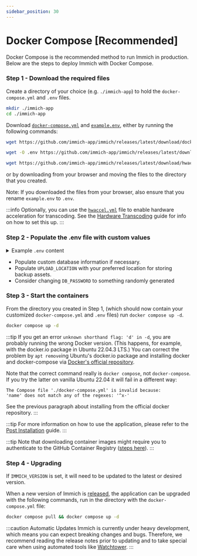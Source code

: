 ```yaml
---
sidebar_position: 30
---
```



# Docker Compose [Recommended]

Docker Compose is the recommended method to run Immich in production. Below are the steps to deploy Immich with Docker Compose.

### Step 1 - Download the required files

Create a directory of your choice (e.g. `./immich-app`) to hold the `docker-compose.yml` and `.env` files.

```bash title="Move to the directory you created"
mkdir ./immich-app
cd ./immich-app
```

Download [`docker-compose.yml`][compose-file] and [`example.env`][env-file], either by running the following commands:

```bash title="Get docker-compose.yml file"
wget https://github.com/immich-app/immich/releases/latest/download/docker-compose.yml
```

```bash title="Get .env file"
wget -O .env https://github.com/immich-app/immich/releases/latest/download/example.env
```

```bash title="(Optional) Get hwaccel.yml file"
wget https://github.com/immich-app/immich/releases/latest/download/hwaccel.yml
```

or by downloading from your browser and moving the files to the directory that you created.

Note: If you downloaded the files from your browser, also ensure that you rename `example.env` to `.env`.

:::info
Optionally, you can use the [`hwaccel.yml`][hw-file] file to enable hardware acceleration for transcoding. See the [Hardware Transcoding](/docs/features/hardware-transcoding.md) guide for info on how to set this up.
:::

### Step 2 - Populate the .env file with custom values

<details>
  <summary>
    Example <code>.env</code> content
  </summary>
  <CodeBlock language="bash">{ExampleEnv}</CodeBlock>
</details>

- Populate custom database information if necessary.
- Populate `UPLOAD_LOCATION` with your preferred location for storing backup assets.
- Consider changing `DB_PASSWORD` to something randomly generated

### Step 3 - Start the containers

From the directory you created in Step 1, (which should now contain your customized `docker-compose.yml` and `.env` files) run `docker compose up -d`.

```bash title="Start the containers using docker compose command"
docker compose up -d
```

:::tip
If you get an error `unknown shorthand flag: 'd' in -d`, you are probably running the wrong Docker version. (This happens, for example, with the docker.io package in Ubuntu 22.04.3 LTS.) You can correct the problem by `apt remove`ing Ubuntu's docker.io package and installing docker and docker-compose via [Docker's official repository](https://docs.docker.com/engine/install/ubuntu/#install-using-the-repository).

Note that the correct command really is `docker compose`, not `docker-compose`. If you try the latter on vanilla Ubuntu 22.04 it will fail in a different way:

```
The Compose file './docker-compose.yml' is invalid because:
'name' does not match any of the regexes: '^x-'
```

See the previous paragraph about installing from the official docker repository.
:::

:::tip
For more information on how to use the application, please refer to the [Post Installation](/docs/install/post-install.mdx) guide.
:::

:::tip
Note that downloading container images might require you to authenticate to the GitHub Container Registry ([steps here](https://docs.github.com/en/packages/working-with-a-github-packages-registry/working-with-the-container-registry#authenticating-to-the-container-registry)).
:::

### Step 4 - Upgrading

If `IMMICH_VERSION` is set, it will need to be updated to the latest or desired version.

When a new version of Immich is [released](https://github.com/immich-app/immich/releases), the application can be upgraded with the following commands, run in the directory with the `docker-compose.yml` file:

```bash title="Upgrade Immich"
docker compose pull && docker compose up -d
```

:::caution Automatic Updates
Immich is currently under heavy development, which means you can expect breaking changes and bugs. Therefore, we recommend reading the release notes prior to updating and to take special care when using automated tools like [Watchtower][watchtower].
:::

[compose-file]: https://github.com/immich-app/immich/releases/latest/download/docker-compose.yml
[env-file]: https://github.com/immich-app/immich/releases/latest/download/example.env
[hw-file]: https://github.com/immich-app/immich/releases/latest/download/hwaccel.yml
[watchtower]: https://containrrr.dev/watchtower/
